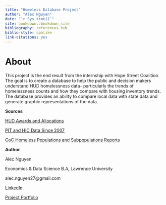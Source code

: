 ```yaml
--- 
title: "Homeless Database Project"
author: "Alec Nguyen"
date: "`r Sys.time()`"
site: bookdown::bookdown_site
bibliography: references.bib
biblio-style: apalike
link-citations: yes
---
```


# About {-}

This project is the end result from the internship with Hope Street Coalition.
The goal is to create a database to help the public and decision makers understand HUD homelessness data- particularly the trends of homelessness counts and how they compare with housing inventory trends. The database provides an ability to compare local data with state data and generate graphic representations of the data.

**Sources**

[HUD Awards and Allocations](https://www.hudexchange.info/grantees/allocations-awards/)

[PIT and HIC Data Since 2007](https://www.hudexchange.info/resource/3031/pit-and-hic-data-since-2007/)

[CoC Homeless Populations and Subpopulations Reports](https://www.hudexchange.info/programs/coc/coc-homeless-populations-and-subpopulations-reports/)


**Author**

Alec Nguyen

Economics & Data Science B.A, Lawrence University

alec.nguyen27@gmail.com

[LinkedIn](https://www.linkedin.com/in/alec-nguyen-about/)

[Project Portfolio](https://alecng27.github.io/Portfolio/)



